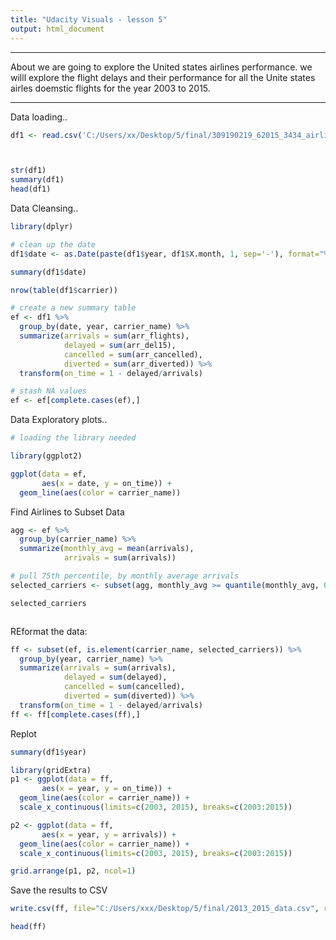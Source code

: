 ```yaml
---
title: "Udacity Visuals - lesson 5"
output: html_document
---
```



---

About
 we are going to explore the United states airlines performance. we willl explore the flight delays and their performance for all the Unite states airles doemstic flights for the year 2003 to 2015.


---


Data loading..


```r

df1 <- read.csv('C:/Users/xx/Desktop/5/final/309190219_62015_3434_airline_delay_causes.csv')



str(df1)
summary(df1)
head(df1)

```


Data Cleansing..

```r

library(dplyr)

# clean up the date
df1$date <- as.Date(paste(df1$year, df1$X.month, 1, sep='-'), format="%Y-%m-%d")

summary(df1$date)

nrow(table(df1$carrier))

# create a new summary table
ef <- df1 %>%
  group_by(date, year, carrier_name) %>%
  summarize(arrivals = sum(arr_flights),
            delayed = sum(arr_del15),
            cancelled = sum(arr_cancelled),
            diverted = sum(arr_diverted)) %>%
  transform(on_time = 1 - delayed/arrivals)

# stash NA values
ef <- ef[complete.cases(ef),]


```


Data Exploratory plots..



```r

# loading the library needed

library(ggplot2)

ggplot(data = ef,
       aes(x = date, y = on_time)) +
  geom_line(aes(color = carrier_name))


```

Find Airlines to Subset Data

```r

agg <- ef %>%
  group_by(carrier_name) %>%
  summarize(monthly_avg = mean(arrivals),
            arrivals = sum(arrivals))

# pull 75th percentile, by monthly average arrivals
selected_carriers <- subset(agg, monthly_avg >= quantile(monthly_avg, 0.81))$carrier_name

selected_carriers



```


REformat the data: 

```r

ff <- subset(ef, is.element(carrier_name, selected_carriers)) %>%
  group_by(year, carrier_name) %>%
  summarize(arrivals = sum(arrivals),
            delayed = sum(delayed),
            cancelled = sum(cancelled),
            diverted = sum(diverted)) %>%
  transform(on_time = 1 - delayed/arrivals)
ff <- ff[complete.cases(ff),]

```


Replot

```r
summary(df1$year)

library(gridExtra)
p1 <- ggplot(data = ff,
       aes(x = year, y = on_time)) +
  geom_line(aes(color = carrier_name)) +
  scale_x_continuous(limits=c(2003, 2015), breaks=c(2003:2015))

p2 <- ggplot(data = ff,
       aes(x = year, y = arrivals)) +
  geom_line(aes(color = carrier_name)) +
  scale_x_continuous(limits=c(2003, 2015), breaks=c(2003:2015))

grid.arrange(p1, p2, ncol=1)
```


Save the results to CSV

```r
write.csv(ff, file="C:/Users/xxx/Desktop/5/final/2013_2015_data.csv", row.names=FALSE)

head(ff)

```